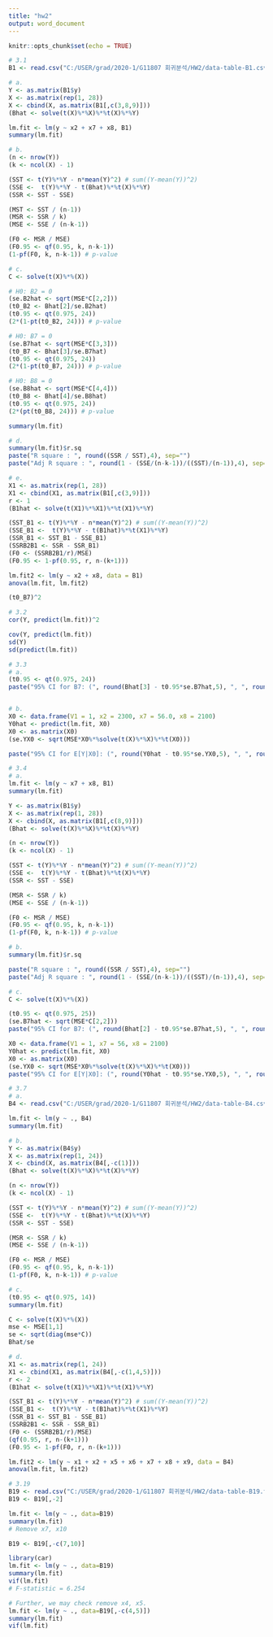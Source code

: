 ---
title: "hw2"
output: word_document
---

```{r setup, include=FALSE}
knitr::opts_chunk$set(echo = TRUE)
```

```{r}
# 3.1
B1 <- read.csv("C:/USER/grad/2020-1/G11807 회귀분석/HW2/data-table-B1.csv", header=T)

# a.
Y <- as.matrix(B1$y)
X <- as.matrix(rep(1, 28))
X <- cbind(X, as.matrix(B1[,c(3,8,9)]))
(Bhat <- solve(t(X)%*%X)%*%t(X)%*%Y)

lm.fit <- lm(y ~ x2 + x7 + x8, B1)
summary(lm.fit)

# b.
(n <- nrow(Y))
(k <- ncol(X) - 1)

(SST <- t(Y)%*%Y - n*mean(Y)^2) # sum((Y-mean(Y))^2)
(SSE <-  t(Y)%*%Y - t(Bhat)%*%t(X)%*%Y)
(SSR <- SST - SSE)

(MST <- SST / (n-1))
(MSR <- SSR / k)
(MSE <- SSE / (n-k-1))

(F0 <- MSR / MSE)
(F0.95 <- qf(0.95, k, n-k-1))
(1-pf(F0, k, n-k-1)) # p-value

# c.
C <- solve(t(X)%*%(X))

# H0: B2 = 0
(se.B2hat <- sqrt(MSE*C[2,2]))
(t0_B2 <- Bhat[2]/se.B2hat)
(t0.95 <- qt(0.975, 24))
(2*(1-pt(t0_B2, 24))) # p-value

# H0: B7 = 0
(se.B7hat <- sqrt(MSE*C[3,3]))
(t0_B7 <- Bhat[3]/se.B7hat)
(t0.95 <- qt(0.975, 24))
(2*(1-pt(t0_B7, 24))) # p-value

# H0: B8 = 0
(se.B8hat <- sqrt(MSE*C[4,4]))
(t0_B8 <- Bhat[4]/se.B8hat)
(t0.95 <- qt(0.975, 24))
(2*(pt(t0_B8, 24))) # p-value

summary(lm.fit)

# d. 
summary(lm.fit)$r.sq
paste("R square : ", round((SSR / SST),4), sep="")
paste("Adj R square : ", round(1 - (SSE/(n-k-1))/((SST)/(n-1)),4), sep="")

# e.
X1 <- as.matrix(rep(1, 28))
X1 <- cbind(X1, as.matrix(B1[,c(3,9)]))
r <- 1
(B1hat <- solve(t(X1)%*%X1)%*%t(X1)%*%Y)

(SST_B1 <- t(Y)%*%Y - n*mean(Y)^2) # sum((Y-mean(Y))^2)
(SSE_B1 <-  t(Y)%*%Y - t(B1hat)%*%t(X1)%*%Y)
(SSR_B1 <- SST_B1 - SSE_B1)
(SSRB2B1 <- SSR - SSR_B1)
(F0 <- (SSRB2B1/r)/MSE)
(F0.95 <- 1-pf(0.95, r, n-(k+1)))

lm.fit2 <- lm(y ~ x2 + x8, data = B1)
anova(lm.fit, lm.fit2)

(t0_B7)^2

# 3.2
cor(Y, predict(lm.fit))^2

cov(Y, predict(lm.fit))
sd(Y)
sd(predict(lm.fit))

# 3.3
# a.
(t0.95 <- qt(0.975, 24))
paste("95% CI for B7: (", round(Bhat[3] - t0.95*se.B7hat,5), ", ", round(Bhat[3] + t0.95*se.B7hat,5), ")", sep = "")


# b.
X0 <- data.frame(V1 = 1, x2 = 2300, x7 = 56.0, x8 = 2100)
Y0hat <- predict(lm.fit, X0)
X0 <- as.matrix(X0)
(se.YX0 <- sqrt(MSE*X0%*%solve(t(X)%*%X)%*%t(X0)))

paste("95% CI for E[Y|X0]: (", round(Y0hat - t0.95*se.YX0,5), ", ", round(Y0hat + t0.95*se.YX0,5), ")", sep = "")

# 3.4
# a.
lm.fit <- lm(y ~ x7 + x8, B1)
summary(lm.fit)

Y <- as.matrix(B1$y)
X <- as.matrix(rep(1, 28))
X <- cbind(X, as.matrix(B1[,c(8,9)]))
(Bhat <- solve(t(X)%*%X)%*%t(X)%*%Y)

(n <- nrow(Y))
(k <- ncol(X) - 1)

(SST <- t(Y)%*%Y - n*mean(Y)^2) # sum((Y-mean(Y))^2)
(SSE <-  t(Y)%*%Y - t(Bhat)%*%t(X)%*%Y)
(SSR <- SST - SSE)

(MSR <- SSR / k)
(MSE <- SSE / (n-k-1))

(F0 <- MSR / MSE)
(F0.95 <- qf(0.95, k, n-k-1))
(1-pf(F0, k, n-k-1)) # p-value

# b.
summary(lm.fit)$r.sq

paste("R square : ", round((SSR / SST),4), sep="")
paste("Adj R square : ", round(1 - (SSE/(n-k-1))/((SST)/(n-1)),4), sep="")

# c.
C <- solve(t(X)%*%(X))

(t0.95 <- qt(0.975, 25))
(se.B7hat <- sqrt(MSE*C[2,2]))
paste("95% CI for B7: (", round(Bhat[2] - t0.95*se.B7hat,5), ", ", round(Bhat[2] + t0.95*se.B7hat,5), ")", sep = "")

X0 <- data.frame(V1 = 1, x7 = 56, x8 = 2100)
Y0hat <- predict(lm.fit, X0)
X0 <- as.matrix(X0)
(se.YX0 <- sqrt(MSE*X0%*%solve(t(X)%*%X)%*%t(X0)))
paste("95% CI for E[Y|X0]: (", round(Y0hat - t0.95*se.YX0,5), ", ", round(Y0hat + t0.95*se.YX0,5), ")", sep = "")

# 3.7
# a.
B4 <- read.csv("C:/USER/grad/2020-1/G11807 회귀분석/HW2/data-table-B4.csv", header=T)

lm.fit <- lm(y ~ ., B4)
summary(lm.fit)

# b.
Y <- as.matrix(B4$y)
X <- as.matrix(rep(1, 24))
X <- cbind(X, as.matrix(B4[,-c(1)]))
(Bhat <- solve(t(X)%*%X)%*%t(X)%*%Y)

(n <- nrow(Y))
(k <- ncol(X) - 1)

(SST <- t(Y)%*%Y - n*mean(Y)^2) # sum((Y-mean(Y))^2)
(SSE <-  t(Y)%*%Y - t(Bhat)%*%t(X)%*%Y)
(SSR <- SST - SSE)

(MSR <- SSR / k)
(MSE <- SSE / (n-k-1))

(F0 <- MSR / MSE)
(F0.95 <- qf(0.95, k, n-k-1))
(1-pf(F0, k, n-k-1)) # p-value

# c.
(t0.95 <- qt(0.975, 14))
summary(lm.fit)

C <- solve(t(X)%*%(X))
mse <- MSE[1,1]
se <- sqrt(diag(mse*C))
Bhat/se

# d. 
X1 <- as.matrix(rep(1, 24))
X1 <- cbind(X1, as.matrix(B4[,-c(1,4,5)]))
r <- 2
(B1hat <- solve(t(X1)%*%X1)%*%t(X1)%*%Y)

(SST_B1 <- t(Y)%*%Y - n*mean(Y)^2) # sum((Y-mean(Y))^2)
(SSE_B1 <-  t(Y)%*%Y - t(B1hat)%*%t(X1)%*%Y)
(SSR_B1 <- SST_B1 - SSE_B1)
(SSRB2B1 <- SSR - SSR_B1)
(F0 <- (SSRB2B1/r)/MSE)
(qf(0.95, r, n-(k+1)))
(F0.95 <- 1-pf(F0, r, n-(k+1)))

lm.fit2 <- lm(y ~ x1 + x2 + x5 + x6 + x7 + x8 + x9, data = B4)
anova(lm.fit, lm.fit2)

# 3.19
B19 <- read.csv("C:/USER/grad/2020-1/G11807 회귀분석/HW2/data-table-B19.txt", header=F, sep=" ", col.names = c("y", "x1", "x2", "x3", "x4", "x5", "x6", "x7", "x8", "x9", "x10"))
B19 <- B19[,-2]

lm.fit <- lm(y ~ ., data=B19)
summary(lm.fit)
# Remove x7, x10

B19 <- B19[,-c(7,10)]

library(car)
lm.fit <- lm(y ~ ., data=B19)
summary(lm.fit)
vif(lm.fit)
# F-statistic = 6.254

# Further, we may check remove x4, x5.
lm.fit <- lm(y ~ ., data=B19[,-c(4,5)])
summary(lm.fit)
vif(lm.fit)
```

